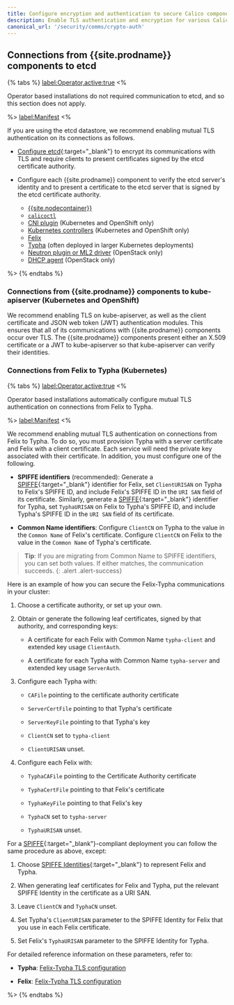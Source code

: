```yaml
---
title: Configure encryption and authentication to secure Calico components
description: Enable TLS authentication and encryption for various Calico components.
canonical_url: '/security/comms/crypto-auth'
---
```


## Connections from {{site.prodname}} components to etcd

{% tabs %}
  <label:Operator,active:true>
<%

Operator based installations do not required communication to etcd, and so this section does not apply.

%>
  <label:Manifest>
<%

If you are using the etcd datastore, we recommend enabling mutual TLS authentication on
its connections as follows.

- [Configure etcd](https://coreos.com/etcd/docs/latest/op-guide/security.html){:target="_blank"} to encrypt its
  communications with TLS and require clients to present certificates signed by the etcd certificate
  authority.

- Configure each {{site.prodname}} component to verify the etcd server's identity and to present
  a certificate to the etcd server that is signed by the etcd certificate authority.
  - [{{site.nodecontainer}}](/reference/node/configuration)
  - [`calicoctl`](/maintenance/clis/calicoctl/configure/etcd)
  - [CNI plugin](/reference/cni-plugin/configuration#etcd-location) (Kubernetes and OpenShift only)
  - [Kubernetes controllers](/reference/kube-controllers/configuration#configuring-datastore-access) (Kubernetes and OpenShift only)
  - [Felix](/reference/felix/configuration#etcd-datastore-configuration)
  - [Typha](/reference/typha/configuration#etcd-datastore-configuration) (often deployed in
    larger Kubernetes deployments)
  - [Neutron plugin or ML2 driver](/networking/openstack/configuration#neutron-server-etcneutronneutronconf) (OpenStack only)
  - [DHCP agent](/networking/openstack/configuration#neutron-server-etcneutronneutronconf) (OpenStack only)

%>
{% endtabs %}

### Connections from {{site.prodname}} components to kube-apiserver (Kubernetes and OpenShift)

We recommend enabling TLS on kube-apiserver, as well as the client certificate and JSON web token (JWT)
authentication modules. This ensures that all of its communications with {{site.prodname}} components occur
over TLS. The {{site.prodname}} components present either an X.509 certificate or a JWT to kube-apiserver
so that kube-apiserver can verify their identities.

### Connections from Felix to Typha (Kubernetes)

{% tabs %}
  <label:Operator,active:true>
<%

Operator based installations automatically configure mutual TLS authentication on connections from
Felix to Typha.

%>
  <label:Manifest>
<%

We recommend enabling mutual TLS authentication on connections from Felix to Typha.
To do so, you must provision Typha with a server certificate and Felix with a client
certificate. Each service will need the private key associated with their certificate.
In addition, you must configure one of the following.

- **SPIFFE identifiers** (recommended): Generate a [SPIFFE](https://github.com/spiffe/spiffe){:target="_blank"} identifier for Felix,
  set `ClientURISAN` on Typha to Felix's SPIFFE ID, and include Felix's SPIFFE ID in the `URI SAN` field
  of its certificate. Similarly, generate a [SPIFFE](https://github.com/spiffe/spiffe){:target="_blank"} identifier for Typha,
  set `TyphaURISAN` on Felix to Typha's SPIFFE ID, and include Typha's SPIFFE ID in the `URI SAN` field
  of its certificate.

- **Common Name identifiers**: Configure `ClientCN` on Typha to the value in the `Common Name` of Felix's
  certificate. Configure `ClientCN` on Felix to the value in the `Common Name` of Typha's
  certificate.

> **Tip**: If you are migrating from Common Name to SPIFFE identifiers, you can set both values.
> If either matches, the communication succeeds.
{: .alert .alert-success}

Here is an example of how you can secure the Felix-Typha communications in your
cluster:

1.  Choose a certificate authority, or set up your own.

1.  Obtain or generate the following leaf certificates, signed by that
    authority, and corresponding keys:

    -  A certificate for each Felix with Common Name `typha-client` and
       extended key usage `ClientAuth`.

    -  A certificate for each Typha with Common Name `typha-server` and
       extended key usage `ServerAuth`.

1.  Configure each Typha with:

    -  `CAFile` pointing to the certificate authority certificate

    -  `ServerCertFile` pointing to that Typha's certificate

    -  `ServerKeyFile` pointing to that Typha's key

    -  `ClientCN` set to `typha-client`

    -  `ClientURISAN` unset.

1.  Configure each Felix with:

    -  `TyphaCAFile` pointing to the Certificate Authority certificate

    -  `TyphaCertFile` pointing to that Felix's certificate

    -  `TyphaKeyFile` pointing to that Felix's key

    -  `TyphaCN` set to `typha-server`

    -  `TyphaURISAN` unset.

For a [SPIFFE](https://github.com/spiffe/spiffe){:target="_blank"}-compliant deployment you can
follow the same procedure as above, except:

1.  Choose [SPIFFE
    Identities](https://github.com/spiffe/spiffe/blob/master/standards/SPIFFE-ID.md#2-spiffe-identity){:target="_blank"}
    to represent Felix and Typha.

1.  When generating leaf certificates for Felix and Typha, put the relevant
    SPIFFE Identity in the certificate as a URI SAN.

1.  Leave `ClientCN` and `TyphaCN` unset.

1.  Set Typha's `ClientURISAN` parameter to the SPIFFE Identity for Felix that
    you use in each Felix certificate.

1.  Set Felix's `TyphaURISAN` parameter to the SPIFFE Identity for Typha.

For detailed reference information on these parameters, refer to:

- **Typha**: [Felix-Typha TLS configuration](/reference/typha/configuration#felix-typha-tls-configuration)

- **Felix**: [Felix-Typha TLS configuration](/reference/felix/configuration#felix-typha-tls-configuration)

%>
{% endtabs %}
